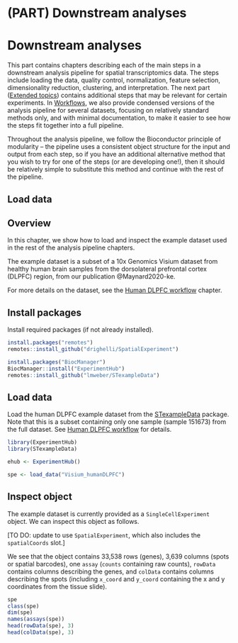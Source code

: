 # (PART) Downstream analyses {-}

# Downstream analyses {#downstream_analyses}

This part contains chapters describing each of the main steps in a downstream analysis pipeline for spatial transcriptomics data. The steps include loading the data, quality control, normalization, feature selection, dimensionality reduction, clustering, and interpretation. The next part ([Extended topics](#extended_topics)) contains additional steps that may be relevant for certain experiments. In [Workflows](#workflows), we also provide condensed versions of the analysis pipeline for several datasets, focusing on relatively standard methods only, and with minimal documentation, to make it easier to see how the steps fit together into a full pipeline.

Throughout the analysis pipeline, we follow the Bioconductor principle of modularity -- the pipeline uses a consistent object structure for the input and output from each step, so if you have an additional alternative method that you wish to try for one of the steps (or are developing one!), then it should be relatively simple to substitute this method and continue with the rest of the pipeline.





## Load data


## Overview

In this chapter, we show how to load and inspect the example dataset used in the rest of the analysis pipeline chapters.

The example dataset is a subset of a 10x Genomics Visium dataset from healthy human brain samples from the dorsolateral prefrontal cortex (DLPFC) region, from our publication @Maynard2020-ke.

For more details on the dataset, see the [Human DLPFC workflow](#human_DLPFC_dataset) chapter.



## Install packages

Install required packages (if not already installed).

```r
install.packages("remotes")
remotes::install_github("drighelli/SpatialExperiment")

install.packages("BiocManager")
BiocManager::install("ExperimentHub")
remotes::install_github("lmweber/STexampleData")
```



## Load data

Load the human DLPFC example dataset from the [STexampleData](https://github.com/lmweber/STexampleData) package. Note that this is a subset containing only one sample (sample 151673) from the full dataset. See [Human DLPFC workflow](#human_DLPFC_dataset) for details.

```r
library(ExperimentHub)
library(STexampleData)

ehub <- ExperimentHub()

spe <- load_data("Visium_humanDLPFC")
```



## Inspect object

The example dataset is currently provided as a `SingleCellExperiment` object. We can inspect this object as follows.

[TO DO: update to use `SpatialExperiment`, which also includes the `spatialCoords` slot.]

We see that the object contains 33,538 rows (genes), 3,639 columns (spots or spatial barcodes), one `assay` (`counts` containing raw counts), `rowData` contains columns describing the genes, and `colData` contains columns describing the spots (including `x_coord` and `y_coord` containing the x and y coordinates from the tissue slide).

```r
spe
class(spe)
dim(spe)
names(assays(spe))
head(rowData(spe), 3)
head(colData(spe), 3)
```

